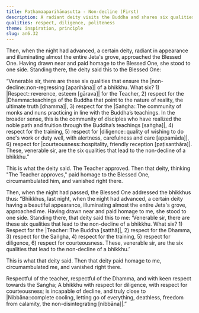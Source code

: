 ```yaml
---
title: Paṭhamaaparihānasutta - Non-decline (First)
description: A radiant deity visits the Buddha and shares six qualities that ensure the non-decline of a bhikkhu - 1) respect for the Teacher, 2) the Dhamma, 3) the Saṅgha, 4) the training, 5) diligence, and 6) courteousness. The Buddha affirms these qualities as supportive of progress toward Nibbāna.
qualities: respect, diligence, politeness
theme: inspiration, principle
slug: an6.32
---
```


Then, when the night had advanced, a certain deity, radiant in appearance and illuminating almost the entire Jeta's grove, approached the Blessed One. Having drawn near and paid homage to the Blessed One, she stood to one side. Standing there, the deity said this to the Blessed One:

“Venerable sir, there are these six qualities that ensure the |non-decline::non-regressing [aparihāna]| of a bhikkhu. What six? 1) |Respect::reverence, esteem [gārava]| for the Teacher, 2) respect for the |Dhamma::teachings of the Buddha that point to the nature of reality, the ultimate truth [dhamma]|, 3) respect for the |Saṅgha::The community of monks and nuns practicing in line with the Buddha’s teachings. In the broader sense, this is the community of disciples who have realized the noble path and fruition through the Buddha’s teachings [saṅgha]|, 4) respect for the training, 5) respect for |diligence::quality of wishing to do one's work or duty well, with alertness, carefulness and care [appamāda]|, 6) respect for |courteousness::hospitality, friendly reception [paṭisanthāra]|. These, venerable sir, are the six qualities that lead to the non-decline of a bhikkhu.”

This is what the deity said. The Teacher approved. Then that deity, thinking "The Teacher approves," paid homage to the Blessed One, circumambulated him, and vanished right there.

Then, when the night had passed, the Blessed One addressed the bhikkhus thus: “Bhikkhus, last night, when the night had advanced, a certain deity having a beautiful appearance, illuminating almost the entire Jeta's grove, approached me. Having drawn near and paid homage to me, she stood to one side. Standing there, that deity said this to me: ‘Venerable sir, there are these six qualities that lead to the non-decline of a bhikkhu. What six? 1) Respect for the |Teacher::The Buddha [satthā]|, 2) respect for the Dhamma, 3) respect for the Saṅgha, 4) respect for the training, 5) respect for diligence, 6) respect for courteousness. These, venerable sir, are the six qualities that lead to the non-decline of a bhikkhu.’

This is what that deity said. Then that deity paid homage to me, circumambulated me, and vanished right there.

Respectful of the teacher, respectful of the Dhamma,
and with keen respect towards the Saṅgha;
A bhikkhu with respect for diligence,
with respect for courteousness;
is incapable of decline,
and truly close to |Nibbāna::complete cooling, letting go of everything, deathless, freedom from calamity, the non-disintegrating [nibbāna]|.”